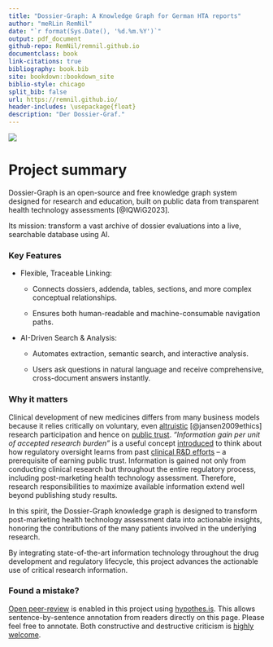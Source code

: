 ```yaml
---
title: "Dossier-Graph: A Knowledge Graph for German HTA reports"
author: "meRLin RemNil"
date: "`r format(Sys.Date(), '%d.%m.%Y')`"
output: pdf_document
github-repo: RemNil/remnil.github.io
documentclass: book
link-citations: true
bibliography: book.bib
site: bookdown::bookdown_site
biblio-style: chicago
split_bib: false
url: https://remnil.github.io/
header-includes: \usepackage{float}
description: "Der Dossier-Graf."
---
```


![](images/D_GRAF.png){width=350px; heigh=450px}

# Project summary {-}

Dossier-Graph is an open-source and free knowledge graph system designed for research and education, built on public data from transparent health technology assessments [@IQWiG2023].

Its mission: transform a vast archive of dossier evaluations into a live, searchable database using AI.

### Key Features {-}


- Flexible, Traceable Linking:

  - Connects dossiers, addenda, tables, sections, and more complex conceptual relationships.

  - Ensures both human-readable and machine-consumable navigation paths.

- AI-Driven Search & Analysis:

  - Automates extraction, semantic search, and interactive analysis.

  - Users ask questions in natural language and receive comprehensive, cross-document answers instantly.

### Why it matters {-}
Clinical development of new medicines differs from many business models because it relies critically on voluntary, even  [altruistic](https://onlinelibrary.wiley.com/doi/abs/10.1353/hcr.0.0164) [@jansen2009ethics] research participation and hence on [public trust](https://academic.oup.com/bjps/advance-article-abstract/doi/10.1093/bjps/axz023/5524669?redirectedFrom=fulltext). *"Information gain per unit of accepted research burden"* is a useful concept [introduced](https://www.youtube.com/watch?v=5ECTE0gbwFU=0m52s) to think about how regulatory oversight learns from past [clinical R&D efforts](https://www.ema.europa.eu/en/documents/other/laboratory-patient-journey-centrally-authorised-medicine_en.pdf) -- a prerequisite of earning public trust. Information is gained not only from conducting clinical research but throughout the entire regulatory process, including post-marketing health technology assessment. Therefore, research responsibilities to maximize available information extend well beyond publishing study results. 

In this spirit, the Dossier-Graph knowledge graph is designed to transform post-marketing health technology assessment data into actionable insights, honoring the contributions of the many patients involved in the underlying research.

By integrating state-of-the-art information technology throughout the drug development and regulatory lifecycle, this project advances the actionable use of critical research information.

### Found a mistake? {-}
[Open peer-review](http://www.openreviewtoolkit.org/) is enabled in this project using [hypothes.is](https://web.hypothes.is/). This allows sentence-by-sentence annotation from readers directly on this page. Please feel free to annotate. Both constructive and destructive criticism is [highly welcome](http://www.youtube.com/watch?v=ztmvtKLuR7I&t=10m48s).
